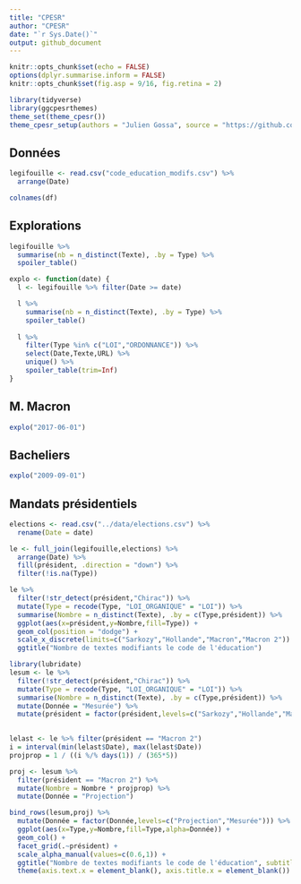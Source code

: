 ```yaml
---
title: "CPESR"
author: "CPESR"
date: "`r Sys.Date()`"
output: github_document
---
```


```r
knitr::opts_chunk$set(echo = FALSE)
options(dplyr.summarise.inform = FALSE)
knitr::opts_chunk$set(fig.asp = 9/16, fig.retina = 2)

library(tidyverse)
library(ggcpesrthemes)
theme_set(theme_cpesr())
theme_cpesr_setup(authors = "Julien Gossa", source = "https://github.com/cpesr/RFC/")
```

## Données 

```r
legifouille <- read.csv("code_education_modifs.csv") %>%
  arrange(Date)

colnames(df)
```

## Explorations

```r
legifouille %>%
  summarise(nb = n_distinct(Texte), .by = Type) %>%
  spoiler_table()
```

```r
explo <- function(date) {
  l <- legifouille %>% filter(Date >= date)

  l %>%
    summarise(nb = n_distinct(Texte), .by = Type) %>%
    spoiler_table()
  
  l %>%
    filter(Type %in% c("LOI","ORDONNANCE")) %>%
    select(Date,Texte,URL) %>%
    unique() %>%
    spoiler_table(trim=Inf)
}
```

## M. Macron

```r
explo("2017-06-01")
```

## Bacheliers

```r
explo("2009-09-01")
```

## Mandats présidentiels 

```r
elections <- read.csv("../data/elections.csv") %>%
  rename(Date = date)

le <- full_join(legifouille,elections) %>%
  arrange(Date) %>%
  fill(président, .direction = "down") %>%
  filter(!is.na(Type))

le %>% 
  filter(!str_detect(président,"Chirac")) %>%
  mutate(Type = recode(Type, "LOI_ORGANIQUE" = "LOI")) %>%
  summarise(Nombre = n_distinct(Texte), .by = c(Type,président)) %>%
  ggplot(aes(x=président,y=Nombre,fill=Type)) +
  geom_col(position = "dodge") +
  scale_x_discrete(limits=c("Sarkozy","Hollande","Macron","Macron 2")) +
  ggtitle("Nombre de textes modifiants le code de l'éducation")
```

```r
library(lubridate)
lesum <- le %>% 
  filter(!str_detect(président,"Chirac")) %>%
  mutate(Type = recode(Type, "LOI_ORGANIQUE" = "LOI")) %>%
  summarise(Nombre = n_distinct(Texte), .by = c(Type,président)) %>%
  mutate(Donnée = "Mesurée") %>%
  mutate(président = factor(président,levels=c("Sarkozy","Hollande","Macron","Macron 2")))
  

lelast <- le %>% filter(président == "Macron 2")
i = interval(min(lelast$Date), max(lelast$Date))
projprop = 1 / ((i %/% days(1)) / (365*5))

proj <- lesum %>%
  filter(président == "Macron 2") %>%
  mutate(Nombre = Nombre * projprop) %>%
  mutate(Donnée = "Projection")

bind_rows(lesum,proj) %>%
  mutate(Donnée = factor(Donnée,levels=c("Projection","Mesurée"))) %>%
  ggplot(aes(x=Type,y=Nombre,fill=Type,alpha=Donnée)) +
  geom_col() +
  facet_grid(.~président) +
  scale_alpha_manual(values=c(0.6,1)) +
  ggtitle("Nombre de textes modifiants le code de l'éducation", subtitle = "Projection sur le temps restant du mandat actuel, au rythme du mandat actuel") +
  theme(axis.text.x = element_blank(), axis.title.x = element_blank())
```